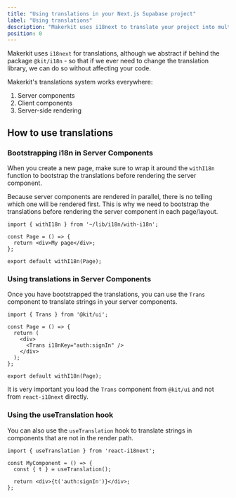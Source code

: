 ```yaml
---
title: "Using translations in your Next.js Supabase project"
label: "Using translations"
description: "Makerkit uses i18next to translate your project into multiple languages. This guide will show you how to use translations in your Next.js Supabase project."
position: 0
---
```


Makerkit uses `i18next` for translations, although we abstract if behind the package `@kit/i18n` - so that if we ever need to change the translation library, we can do so without affecting your code.

Makerkit's translations system works everywhere:

1. Server components
2. Client components
3. Server-side rendering

## How to use translations

### Bootstrapping i18n in Server Components

When you create a new page, make sure to wrap it around the `withI18n` function to bootstrap the translations before rendering the server component.

Because server components are rendered in parallel, there is no telling which one will be rendered first. This is why we need to bootstrap the translations before rendering the server component in each page/layout.

```tsx
import { withI18n } from '~/lib/i18n/with-i18n';

const Page = () => {
  return <div>My page</div>;
};

export default withI18n(Page);
```

### Using translations in Server Components

Once you have bootstrapped the translations, you can use the `Trans` component to translate strings in your server components.

```tsx
import { Trans } from '@kit/ui';

const Page = () => {
  return (
    <div>
      <Trans i18nKey="auth:signIn" />
    </div>
  );
};

export default withI18n(Page);
```

It is very important you load the `Trans` component from `@kit/ui` and not from `react-i18next` directly.

### Using the useTranslation hook

You can also use the `useTranslation` hook to translate strings in components that are not in the render path.

```tsx
import { useTranslation } from 'react-i18next';

const MyComponent = () => {
  const { t } = useTranslation();

  return <div>{t('auth:signIn')}</div>;
};
```